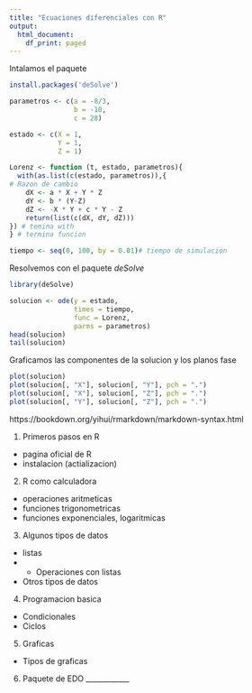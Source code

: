 ```yaml
---
title: "Ecuaciones diferenciales con R"
output:
  html_document:
    df_print: paged
---
```



Intalamos el paquete

```r
install.packages('deSolve')
```

```r
parametros <- c(a = -8/3,
                b = -10,
                c = 28)

estado <- c(X = 1,
            Y = 1,
            Z = 1)

Lorenz <- function (t, estado, parametros){
  with(as.list(c(estado, parametros)),{
# Razon de cambio
    dX <- a * X + Y * Z
    dY <- b * (Y-Z)
    dZ <- -X * Y + c * Y - Z
    return(list(c(dX, dY, dZ)))
}) # temina with
} # termina funcion

tiempo <- seq(0, 100, by = 0.01)# tiempo de simulacion

```

Resolvemos con el paquete *deSolve*

```r
library(deSolve)

solucion <- ode(y = estado,
                times = tiempo,
                func = Lorenz,
                parms = parametros)
head(solucion)
tail(solucion)
```

Graficamos las componentes de la solucion y los planos fase

```r
plot(solucion)
plot(solucion[, "X"], solucion[, "Y"], pch = ".")
plot(solucion[, "X"], solucion[, "Z"], pch = ".")
plot(solucion[, "Y"], solucion[, "Z"], pch = ".")
```





https://bookdown.org/yihui/rmarkdown/markdown-syntax.html

1. Primeros pasos en R

- pagina oficial de R
- instalacion (actializacion)


2. R como calculadora 

- operaciones aritmeticas
- funciones trigonometricas
- funciones exponenciales, logaritmicas

3. Algunos tipos de datos

- listas
- - Operaciones con listas
- Otros tipos de datos

4. Programacion basica 

- Condicionales
- Ciclos

5. Graficas

- Tipos de graficas

6. Paquete de EDO ____________